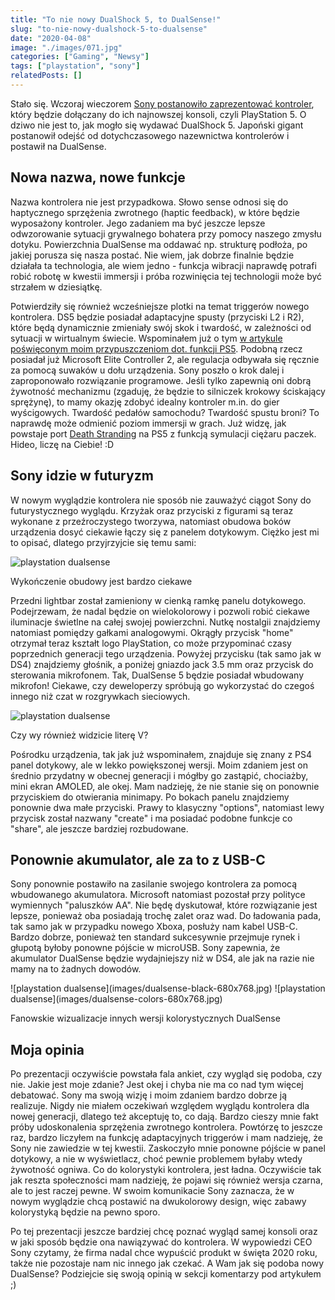 ```yaml
---
title: "To nie nowy DualShock 5, to DualSense!"
slug: "to-nie-nowy-dualshock-5-to-dualsense"
date: "2020-04-08"
image: "./images/071.jpg"
categories: ["Gaming", "Newsy"]
tags: ["playstation", "sony"]
relatedPosts: []
---
```


Stało się. Wczoraj wieczorem [Sony postanowiło zaprezentować kontroler](https://blog.us.playstation.com/2020/04/07/introducing-dualsense-the-new-wireless-game-controller-for-playstation-5/), który będzie dołączany do ich najnowszej konsoli, czyli PlayStation 5. O dziwo nie jest to, jak mogło się wydawać DualShock 5. Japoński gigant postanowił odejść od dotychczasowego nazewnictwa kontrolerów i postawił na DualSense.

## Nowa nazwa, nowe funkcje

Nazwa kontrolera nie jest przypadkowa. Słowo sense odnosi się do haptycznego sprzężenia zwrotnego (haptic feedback), w które będzie wyposażony kontroler. Jego zadaniem ma być jeszcze lepsze odwzorowanie sytuacji grywalnego bohatera przy pomocy naszego zmysłu dotyku. Powierzchnia DualSense ma oddawać np. strukturę podłoża, po jakiej porusza się nasza postać. Nie wiem, jak dobrze finalnie będzie działała ta technologia, ale wiem jedno - funkcja wibracji naprawdę potrafi robić robotę w kwestii immersji i próba rozwinięcia tej technologii może być strzałem w dziesiątkę.

Potwierdziły się również wcześniejsze plotki na temat triggerów nowego kontrolera. DS5 będzie posiadał adaptacyjne spusty (przyciski L2 i R2), które będą dynamicznie zmieniały swój skok i twardość, w zależności od sytuacji w wirtualnym świecie. Wspominałem już o tym [w artykule poświęconym moim przypuszczeniom dot. funkcji PS5](/moje-oczekiwania-wzgledem-playstation-5/). Podobną rzecz posiadał już Microsoft Elite Controller 2, ale regulacja odbywała się ręcznie za pomocą suwaków u dołu urządzenia. Sony poszło o krok dalej i zaproponowało rozwiązanie programowe. Jeśli tylko zapewnią oni dobrą żywotność mechanizmu (zgaduję, że będzie to silniczek krokowy ściskający sprężynę), to mamy okazję zdobyć idealny kontroler m.in. do gier wyścigowych. Twardość pedałów samochodu? Twardość spustu broni? To naprawdę może odmienić poziom immersji w grach. Już widzę, jak powstaje port [Death Stranding](/bezspoilerowa-recenzja-gry-death-stranding/) na PS5 z funkcją symulacji ciężaru paczek. Hideo, liczę na Ciebie! :D

## Sony idzie w futuryzm

W nowym wyglądzie kontrolera nie sposób nie zauważyć ciągot Sony do futurystycznego wyglądu. Krzyżak oraz przyciski z figurami są teraz wykonane z przeźroczystego tworzywa, natomiast obudowa boków urządzenia dosyć ciekawie łączy się z panelem dotykowym. Ciężko jest mi to opisać, dlatego przyjrzyjcie się temu sami:

![playstation dualsense](images/dualsense3-1152x768.jpg)

<ImageDescription>Wykończenie obudowy jest bardzo ciekawe</ImageDescription>

Przedni lightbar został zamieniony w cienką ramkę panelu dotykowego. Podejrzewam, że nadal będzie on wielokolorowy i pozwoli robić ciekawe iluminacje świetlne na całej swojej powierzchni. Nutkę nostalgii znajdziemy natomiast pomiędzy gałkami analogowymi. Okrągły przycisk "home" otrzymał teraz kształt logo PlayStation, co może przypominać czasy poprzednich generacji tego urządzenia. Powyżej przycisku (tak samo jak w DS4) znajdziemy głośnik, a poniżej gniazdo jack 3.5 mm oraz przycisk do sterowania mikrofonem. Tak, DualSense 5 będzie posiadał wbudowany mikrofon! Ciekawe, czy deweloperzy spróbują go wykorzystać do czegoś innego niż czat w rozgrywkach sieciowych.

![playstation dualsense](images/dualsense2-1152x768.jpg)

<ImageDescription>Czy wy również widzicie literę V?</ImageDescription>

Pośrodku urządzenia, tak jak już wspominałem, znajduje się znany z PS4 panel dotykowy, ale w lekko powiększonej wersji. Moim zdaniem jest on średnio przydatny w obecnej generacji i mógłby go zastąpić, chociażby, mini ekran AMOLED, ale okej. Mam nadzieję, że nie stanie się on ponownie przyciskiem do otwierania minimapy. Po bokach panelu znajdziemy ponownie dwa małe przyciski. Prawy to klasyczny "options", natomiast lewy przycisk został nazwany "create" i ma posiadać podobne funkcje co "share", ale jeszcze bardziej rozbudowane.

## Ponownie akumulator, ale za to z USB-C

Sony ponownie postawiło na zasilanie swojego kontrolera za pomocą wbudowanego akumulatora. Microsoft natomiast pozostał przy polityce wymiennych "paluszków AA". Nie będę dyskutował, które rozwiązanie jest lepsze, ponieważ oba posiadają trochę zalet oraz wad. Do ładowania pada, tak samo jak w przypadku nowego Xboxa, posłuży nam kabel USB-C. Bardzo dobrze, ponieważ ten standard sukcesywnie przejmuje rynek i głupotą byłoby ponowne pójście w microUSB. Sony zapewnia, że akumulator DualSense będzie wydajniejszy niż w DS4, ale jak na razie nie mamy na to żadnych dowodów.

<Gallery>
![playstation dualsense](images/dualsense-black-680x768.jpg)
![playstation dualsense](images/dualsense-colors-680x768.jpg)
</Gallery>

<ImageDescription>Fanowskie wizualizacje innych wersji kolorystycznych DualSense</ImageDescription>

## Moja opinia

Po prezentacji oczywiście powstała fala ankiet, czy wygląd się podoba, czy nie. Jakie jest moje zdanie? Jest okej i chyba nie ma co nad tym więcej debatować. Sony ma swoją wizję i moim zdaniem bardzo dobrze ją realizuje. Nigdy nie miałem oczekiwań względem wyglądu kontrolera dla nowej generacji, dlatego też akceptuję to, co dają. Bardzo cieszy mnie fakt próby udoskonalenia sprzężenia zwrotnego kontrolera. Powtórzę to jeszcze raz, bardzo liczyłem na funkcję adaptacyjnych triggerów i mam nadzieję, że Sony nie zawiedzie w tej kwestii. Zaskoczyło mnie ponowne pójście w panel dotykowy, a nie w wyświetlacz, choć pewnie problemem byłaby wtedy żywotność ogniwa. Co do kolorystyki kontrolera, jest ładna. Oczywiście tak jak reszta społeczności mam nadzieję, że pojawi się również wersja czarna, ale to jest raczej pewne. W swoim komunikacie Sony zaznacza, że w nowym wyglądzie chcą postawić na dwukolorowy design, więc zabawy kolorystyką będzie na pewno sporo.

Po tej prezentacji jeszcze bardziej chcę poznać wygląd samej konsoli oraz w jaki sposób będzie ona nawiązywać do kontrolera. W wypowiedzi CEO Sony czytamy, że firma nadal chce wypuścić produkt w święta 2020 roku, także nie pozostaje nam nic innego jak czekać. A Wam jak się podoba nowy DualSense? Podziejcie się swoją opinią w sekcji komentarzy pod artykułem ;)
